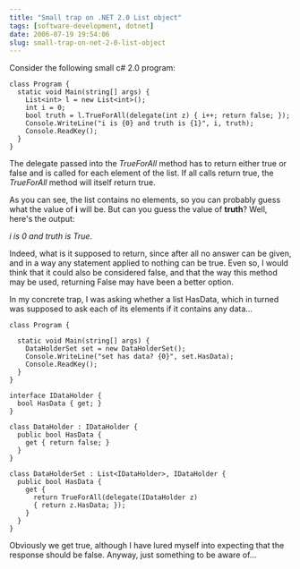 ```yaml
---
title: "Small trap on .NET 2.0 List object"
tags: [software-development, dotnet]
date: 2006-07-19 19:54:06
slug: small-trap-on-net-2-0-list-object
---
```


Consider the following small c# 2.0 program:

    class Program {
      static void Main(string[] args) {
        List<int> l = new List<int>();
        int i = 0;
        bool truth = l.TrueForAll(delegate(int z) { i++; return false; });
        Console.WriteLine("i is {0} and truth is {1}", i, truth);
        Console.ReadKey();
      }
    }

The delegate passed into the _TrueForAll_ method has to return either true or false and is called for each element of the list. If all calls return true, the _TrueForAll_ method will itself return true.

As you can see, the list contains no elements, so you can probably guess what the value of **i** will be. But can you guess the value of **truth**? Well, here's the output:

_i is 0 and truth is True_.

Indeed, what is it supposed to return, since after all no answer can be given, and in a way any statement applied to nothing can be true. Even so, I would think that it could also be considered false, and that the way this method may be used, returning False may have been a better option.

In my concrete trap, I was asking whether a list HasData, which in turned was supposed to ask each of its elements if it contains any data...

    class Program {

      static void Main(string[] args) {
        DataHolderSet set = new DataHolderSet();
        Console.WriteLine("set has data? {0}", set.HasData);
        Console.ReadKey();
      }
    }

    interface IDataHolder {
      bool HasData { get; }
    }

    class DataHolder : IDataHolder {
      public bool HasData {
        get { return false; }
      }
    }

    class DataHolderSet : List<IDataHolder>, IDataHolder {
      public bool HasData {
        get { 
          return TrueForAll(delegate(IDataHolder z) 
          { return z.HasData; }); 
        }
      }
    }

Obviously we get true, although I have lured myself into expecting that the response should be false. Anyway, just something to be aware of...